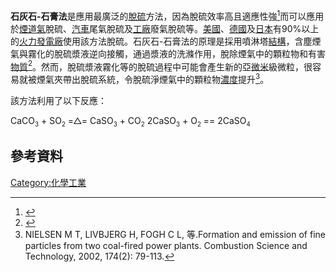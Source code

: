 '''石灰石-石膏法'''是應用最廣泛的[[脫硫|脫硫]]方法，因為脫硫效率高且適應性強<ref>{{cite journal |last1=Nygaard |first1=Helle G. |last2=Kiil |first2=Søren |last3=Johnsson |first3=Jan E. |last4=Jensen |first4=Jørgen N. |last5=Hansen |first5=Jørn |last6=Fogh |first6=Folmer |last7=Dam-Johansen |first7=Kim |title=Full-scale measurements of SO2 gas phase concentrations and slurry compositions in a wet flue gas desulphurisation spray absorber |journal=Fuel |date=2004-06 |volume=83 |issue=9 |pages=1151–1164 |doi=10.1016/j.fuel.2003.12.007 |accessdate=2019-12-19}}</ref>而可以應用於[[煙道氣|煙道氣]]脫硫、[[汽車|汽車]]尾氣脫硫及[[工廠|工廠]]廢氣脫硫等。[[美國|美國]]、[[德國|德國]]及[[日本|日本]]有90%以上的[[火力發電廠|火力發電廠]]使用該方法脫硫。石灰石-石膏法的原理是採用噴淋塔[[結構|結構]]，含塵煙氣與霧化的脫硫漿液逆向接觸，通過漿液的洗滌作用，脫除煙氣中的顆粒物和有害[[物質|物質]]<ref>{{cite journal |author1=LI B |author2=WANG H L |author3=XU Y Y, et al. |title=Reduction of trace elements in flue gas by wet desulphurization facilities in coal-fired power plants |journal=Journal of China Coal Society |date=2015 |volume=40 |issue=10 |page=2479-83 |doi=10.13225/j.cnki.jccs.2015.0146 |accessdate=2019-12-19}}</ref>。然而，脫硫漿液霧化等的脫硫過程中可能會產生新的亞[[微米|微米]]級微粒，很容易就被煙氣夾帶出脫硫系統，令脫硫淨煙氣中的顆粒物[[濃度|濃度]]提升<ref>NIELSEN M T, LIVBJERG H, FOGH C L, 等.Formation and emission of fine particles from two coal-fired power plants. Combustion Science and Technology, 2002, 174(2): 79-113.</ref>。

該方法利用了以下反應： 

CaCO<sub><small>3</small></sub> + SO<sub><small>2</small></sub> =△= CaSO<sub><small>3</small></sub> + CO<sub><small>2</small></sub> 2CaSO<sub><small>3</small></sub> + O<sub><small>2</small></sub> == 2CaSO<sub><small>4</small></sub> 

==參考資料==
{{reflist}} 

{{Chem-stub}} 
[[Category:化學工業|Category:化學工業]]
